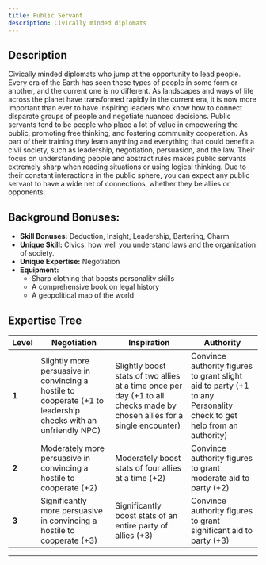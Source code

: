 ```yaml
---
title: Public Servant
description: Civically minded diplomats
---
```


## Description
Civically minded diplomats who jump at the opportunity to lead people. Every era of the Earth has seen these types of people in some form or another, and the current one is no different. As landscapes and ways of life across the planet have transformed rapidly in the current era, it is now more important than ever to have inspiring leaders who know how to connect disparate groups of people and negotiate nuanced decisions. Public servants tend to be people who place a lot of value in empowering the public, promoting free thinking, and fostering community cooperation. As part of their training they learn anything and everything that could benefit a civil society, such as leadership, negotiation, persuasion, and the law. Their focus on understanding people and abstract rules makes public servants extremely sharp when reading situations or using logical thinking. Due to their constant interactions in the public sphere, you can expect any public servant to have a wide net of connections, whether they be allies or opponents.

## Background Bonuses:
- **Skill Bonuses:** Deduction, Insight, Leadership, Bartering, Charm
- **Unique Skill:** Civics, how well you understand laws and the organization of society.
- **Unique Expertise:** Negotiation
- **Equipment:**
  - Sharp clothing that boosts personality skills
  - A comprehensive book on legal history
  - A geopolitical map of the world

## Expertise Tree
| **Level**   | **Negotiation**                                                                                                | **Inspiration**                                                                                                           | **Authority**                                                                                                       |
|-------------|----------------------------------------------------------------------------------------------------------------|---------------------------------------------------------------------------------------------------------------------------|---------------------------------------------------------------------------------------------------------------------|
| **1**       | Slightly more persuasive in convincing a hostile to cooperate (+1 to leadership checks with an unfriendly NPC) | Slightly boost stats of two allies at a time once per day (+1 to all checks made by chosen allies for a single encounter) | Convince authority figures to grant slight aid to party (+1 to any Personality check to get help from an authority) |
| **2**       | Moderately more persuasive in convincing a hostile to cooperate (+2)                                           | Moderately boost stats of four allies at a time (+2)                                                                      | Convince authority figures to grant moderate aid to party (+2)                                                      |
| **3**       | Significantly more persuasive in convincing a hostile to cooperate (+3)                                        | Significantly boost stats of an entire party of allies (+3)                                                               | Convince authority figures to grant significant aid to party (+3)                                                   |

---
